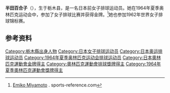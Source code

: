 {{Infobox sportsperson
| name           = 半田百合子
|show-medals=yes
|medaltemplates=
{{MedalSport | 女子[[排球|排球]]}}
{{MedalCountry | {{JPN}} }}
{{MedalCompetition|[[奥林匹克运动会|奥林匹克运动会]]}}
{{MedalGold| [[1964年夏季奥林匹克运动会|1964年 东京]] |[[1964年夏季奧林匹克運動會排球比賽|女子团体]]}}
}}

'''半田百合子'''（{{bd|1940年|3月31日||}}），生于栃木县，是一名日本前女子排球运动员。她在1964年夏季奥林匹克运动会中，参加了女子排球比赛并获得金牌。<ref>[http://www.sports-reference.com/olympics/athletes/mi/emiko-miyamoto-1.html Emiko Miyamoto] {{Wayback|url=http://www.sports-reference.com/olympics/athletes/mi/emiko-miyamoto-1.html |date=20121107213036 }}. sports-reference.com</ref>她也参加1962年世界女子排球锦标赛。

==参考资料==
{{Reflist}}
{{DEFAULTSORT:Handa, Yuriko}}
[[Category:栃木縣出身人物|Category:栃木縣出身人物]]
[[Category:日本女子排球运动员|Category:日本女子排球运动员]]
[[Category:日本奥运排球运动员|Category:日本奥运排球运动员]]
[[Category:1964年夏季奥林匹克运动会排球运动员|Category:1964年夏季奥林匹克运动会排球运动员]]
[[Category:日本奧林匹克運動會金牌得主|Category:日本奧林匹克運動會金牌得主]]
[[Category:奧林匹克運動會排球獎牌得主|Category:奧林匹克運動會排球獎牌得主]]
[[Category:1964年夏季奧林匹克運動會獎牌得主|Category:1964年夏季奧林匹克運動會獎牌得主]]